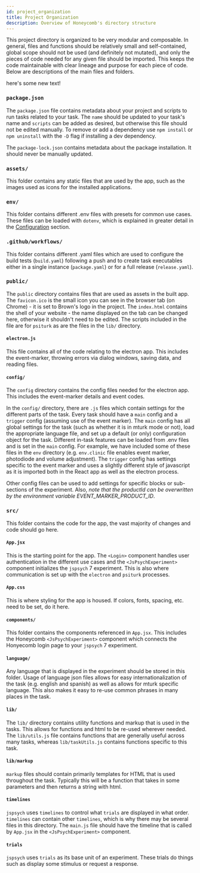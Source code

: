 ---
id: project_organization
title: Project Organization
description: Overview of Honeycomb's directory structure
---

This project directory is organized to be very modular and composable. In general, files and functions should be relatively small and self-contained, global scope should not be used (and definitely not mutated), and only the pieces of code needed for any given file should be imported. This keeps the code maintainable with clear lineage and purpose for each piece of code. Below are descriptions of the main files and folders.

here's some new text!

### `package.json`

The `package.json` file contains metadata about your project and scripts to run tasks related to your task. The `name` should be updated to your task's name and `scripts` can be added as desired, but otherwise this file should not be edited manually. To remove or add a dependency use `npm install` or `npm uninstall` with the `-D` flag if installing a dev dependency.

The `package-lock.json` contains metadata about the package installation. It should never be manually updated.

### `assets/`

This folder contains any static files that are used by the app, such as the images used as icons for the installed applications.

### `env/`

This folder contains different .env files with presets for common use cases. These files can be loaded with `dotenv`, which is explained in greater detail in the [Configuration](configuration.mdx) section.

### `.github/workflows/`

This folder contains different .yaml files which are used to configure the build tests (`build.yaml`) following a push and to create task executables either in a single instance (`package.yaml`) or for a full release (`release.yaml`).

### `public/`

The `public` directory contains files that are used as assets in the built app. The `favicon.ico` is the small icon you can see in the browser tab (on Chrome) - it is set to Brown's logo in the project. The `index.html` contains the shell of your website - the name displayed on the tab can be changed here, otherwise it shouldn't need to be edited. The scripts included in the file are for `psiturk` as are the files in the `lib/` directory.

#### `electron.js`

This file contains all of the code relating to the electron app. This includes the event-marker, throwing errors via dialog windows, saving data, and reading files.

#### `config/`

The `config` directory contains the config files needed for the electron app. This includes the event-marker details and event codes.

In the `config/` directory, there are `.js` files which contain settings for the different parts of the task. Every task should have a `main` config and a `trigger` config (assuming use of the event marker). The `main` config has all global settings for the task (such as whether it is in mturk mode or not), load the appropriate language file, and set up a default (or only) configuration object for the task. Different in-task features can be loaded from .env files and is set in the `main` config. For example, we have included some of these files in the `env` directory (e.g. `env.clinic` file enables event marker, photodiode and volume adjustment). The `trigger` config has settings specific to the event marker and uses a slightly different style of javascript as it is imported both in the React app as well as the electron process.

Other config files can be used to add settings for specific blocks or sub-sections of the experiment. Also, _note that the productId can be overwritten by the environment variable EVENT_MARKER_PRODUCT_ID_.

### `src/`

This folder contains the code for the app, the vast majority of changes and code should go here.

#### `App.jsx`

This is the starting point for the app. The `<Login>` component handles user authentication in the different use cases and the `<JsPsychExperiment>` component initializes the `jspsych` 7 experiment. This is also where communication is set up with the `electron` and `psiturk` processes.

#### `App.css`

This is where styling for the app is housed. If colors, fonts, spacing, etc. need to be set, do it here.

#### `components/`

This folder contains the components referenced in `App.jsx`. This includes the Honeycomb `<JsPsychExperiment>` component which connects the Honyecomb login page to your `jspsych` 7 experiment.

#### `language/`

Any language that is displayed in the experiment should be stored in this folder. Usage of language json files allows for easy internationalization of the task (e.g. english and spanish) as well as allows for mturk specific language. This also makes it easy to re-use common phrases in many places in the task.

#### `lib/`

The `lib/` directory contains utility functions and markup that is used in the tasks. This allows for functions and html to be re-used wherever needed. The `lib/utils.js` file contains functions that are generally useful across many tasks, whereas `lib/taskUtils.js` contains functions specific to this task.

#### `lib/markup`

`markup` files should contain primarily templates for HTML that is used throughout the task. Typically this will be a function that takes in some parameters and then returns a string with html.

#### `timelines`

`jspsych` uses `timelines` to control what `trials` are displayed in what order. `timelines` can contain other `timelines`, which is why there may be several files in this directory. The `main.js` file should have the timeline that is called by `App.jsx` in the `<JsPsychExperiment>` component.

#### `trials`

`jspsych` uses `trials` as its base unit of an experiment. These trials do things such as display some stimulus or request a response.
